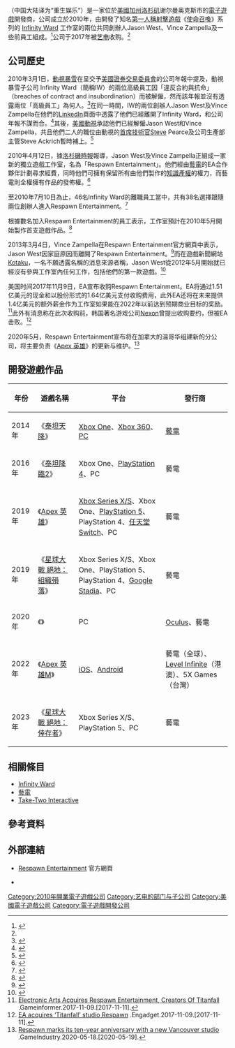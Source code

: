 {{noteTA
|G1=Games
|1=zh-cn:泰坦陨落; zh-tw:神兵泰坦; zh-hk:Titanfall;
}}
{{Infobox company
| name                = Respawn Entertainment
| name_en             = <!-- Respawn Entertainment -->
| logo                = Respawn Entertainment Logo, 2013.png
| caption             = 
| type                = [[電子遊戲開發商|電子遊戲開發商]]
| original_text       = 
| predecessor         = 
| successor           = 
| foundation          = 2010年
| location            = [[美國|美國]][[加州|加州]][[洛杉矶|洛杉矶]]{{le|谢尔曼奥克斯|Sherman Oaks, Los Angeles}}
| locations           = 
| area_served         = 
| founder             = Jason West、Vince Zampella
| key_people          = 
| industry            = [[電子遊戲|電子遊戲]]
| products            = 
| services            = 
| revenue             = 
| num_employees       = 約205人<small>(2017年)</small>
| parent              = [[艺电|艺电]]<small>（2017年-至今）</small>
| divisions           = 
| subsid              = 
| homepage            = {{URL|www.respawn.com}}
| footnotes           = 
}}
'''{{lang|en|Respawn Entertainment}}''' （中国大陆译为“重生娱乐”）是一家位於[[美國|美國]][[加州|加州]][[洛杉矶|洛杉矶]]谢尔曼奥克斯市的[[電子遊戲|電子遊戲]]開發商，公司成立於2010年，由開發了知名[[第一人稱射擊遊戲|第一人稱射擊遊戲]]《[[使命召喚系列|使命召喚]]》系列的 [[Infinity_Ward|Infinity Ward]] 工作室的兩位共同創辦人Jason West、Vince Zampella及一些前員工組成。<ref name='respawn company info'>{{cite web | url = http://www.respawn.com/company/ | title = Respawn Entertainment - Company | accessdate = 2013-09-11 | publisher = '''Respawn Entertainment''' | language = en | archive-date = 2013-09-29 | archive-url = https://web.archive.org/web/20130929221838/http://www.respawn.com/company/ | dead-url = no }}</ref>公司于2017年被[[艺电|艺电]]收购。<ref name= "EAacquires"/>

== 公司歷史 ==
2010年3月1日，[[動視暴雪|動視暴雪]]在呈交予[[美國證券交易委員會|美國證券交易委員會]]的公司年報中提及，動視暴雪子公司 Infinity Ward（簡稱IW）的兩位高級員工因「違反合約與抗命」（breaches of contract and insubordination）而被解僱，然而該年報並沒有透露兩位「高級員工」為何人。<ref>{{cite web | url = http://investor.activision.com/secfiling.cfm?filingID=1047469-10-1649 | title = ACTIVISION BLIZZARD, INC. AND SUBSIDIARIES - Notes to Consolidated Financial Statements (Continued) | accessdate = 2013-09-11 | date = 2010-03-01 | work = Activision Blizzard Annual Report | publisher = [[動視暴雪|動視暴雪]] | quote = ...Consistent with past practice, the Company intends to release a Call of Duty game in 2010 developed by another wholly-owned studio. The Company is concluding an internal human resources inquiry into breaches of contract and insubordination by two senior employees at Infinity Ward. This matter is expected to involve the departure of key personnel and litigation. At present, the Company does not expect this matter to have a material impact on the Company. | language = en | deadurl = yes | archiveurl = https://web.archive.org/web/20131129151345/http://investor.activision.com/secfiling.cfm?filingID=1047469-10-1649 | archivedate = 2013-11-29 }}</ref>在同一時間，IW的兩位創辦人Jason West及Vince Zampella在他們的[[LinkedIn|LinkedIn]]頁面中透露了他們已經離開了Infinity Ward，和公司年報不謀而合。<ref name='gamespot 2010-03-02'> {{cite web | url = http://au.gamespot.com//news/top-infinity-ward-devs-fired-for-insubordination-lawsuits-expected-6252657? | title = Top Infinity Ward devs fired for 'insubordination,' lawsuits 'expected' | accessdate = 2013-09-11 | last = Thorsen | first = Tor | date = 2010-03-02 | publisher = [[Gamespot|Gamespot]] | language = en }}{{dead link|date=2017年11月 |bot=InternetArchiveBot |fix-attempted=yes }}</ref>其後，[[美國動視|美國動視]]承認他們已經解僱Jason West和Vince Zampella，共且他們二人的職位由動視的[[首席技術官|首席技術官]]Steve Pearce及公司生產部主管Steve Ackrich暫時補上。<ref>{{cite web | url = http://www.gameinformer.com/b/news/archive/2010/03/02/activision-announces-new-plans-for-cod.aspx | title = Activision's Future Plans For Call Of Duty Call For New Developer | accessdate = 2013-09-13 | last = Gonzalez | first = Annette | date = 2010-03-02 | publisher = [[Game_Informer|Game Informer]] | language = en | archive-date = 2013-09-27 | archive-url = https://web.archive.org/web/20130927090757/http://www.gameinformer.com/b/news/archive/2010/03/02/activision-announces-new-plans-for-cod.aspx | dead-url = no }}</ref>

2010年4月12日，據[[洛杉磯時報|洛杉磯時報]]報導，Jason West及Vince Zampella正組成一家新的獨立遊戲工作室，名為「Respawn Entertainment」。他們經由[[藝電|藝電]]的EA合作夥伴計劃尋求經費，同時他們可擁有保留所有由他們製作的[[知識產權|知識產權]]的權力，而藝電則全權擁有作品的發佈權。<ref name='LA Times 2010-04-12'>{{cite news | first = Alex | last = Pham | coauthors = Ben Fritz | title = Jason West and Vincent Zampella's new call of duty | date = 2010-04-12 | url = http://articles.latimes.com/2010/apr/12/entertainment/la-et-ct-callofduty12-2010apr12 | work = [[洛杉磯時報|洛杉磯時報]] | accessdate = 2013-09-11 | language = en | archive-date = 2013-09-29 | archive-url = https://web.archive.org/web/20130929185145/http://articles.latimes.com/2010/apr/12/entertainment/la-et-ct-callofduty12-2010apr12 | dead-url = no }}</ref>

至2010年7月10日為止，46名Infinity Ward的離職員工當中，共有38名選擇跟隨兩位創辦人進入Respawn Entertainment。<ref>{{cite web | title = Who Remains At Infinity Ward? | date = 2010-08-13 | url = http://www.cynicalsmirk.com/who_remains_at_infinity_ward.html | work = Cynicalsmirk.com | accessdate = 2013-09-11 | language = en | archive-date = 2013-09-11 | archive-url = https://web.archive.org/web/20130911034944/http://www.cynicalsmirk.com/who_remains_at_infinity_ward.html | dead-url = no }}</ref>

根據數名加入Respawn Entertainment的員工表示，工作室預計在2010年5月開始製作首支遊戲作品。<ref>{{cite web | first = Phil | last = Kollar | title = Seven More Join Infinity Ward Exodus, Seven Respawn | date = 2010-04-23 | url = http://www.gameinformer.com/b/news/archive/2010/04/23/four-more-join-infinity-ward-exodus-seven-respawn.aspx | publisher = Game Informer | accessdate = 2013-09-11 | language = en | archive-date = 2014-03-06 | archive-url = https://web.archive.org/web/20140306215418/http://www.gameinformer.com/b/news/archive/2010/04/23/four-more-join-infinity-ward-exodus-seven-respawn.aspx | dead-url = no }}</ref>

2013年3月4日，Vince Zampella在Respawn Entertainment官方網頁中表示，Jason West因家庭原因而離開了Respawn Entertainment。<ref>{{cite web | url = http://www.respawn.com/news/respawn/ | title = Respawn | accessdate = 2013-09-11 | last = Zampella | first = Vince | authorlink = Vince Zampella | date = 2013-03-04 | publisher = '''Respawn Entertainment''' | language = en | archive-date = 2013-06-20 | archive-url = https://web.archive.org/web/20130620220547/http://www.respawn.com/news/respawn/ | dead-url = no }}</ref>而在遊戲新聞網站[[Kotaku|Kotaku]]，一名不願透露名稱的消息來源者稱，Jason West從2012年5月開始就已經沒有參與工作室內任何工作，包括他們的第一款遊戲。<ref>{{cite web | url = http://kotaku.com/5988233/call-of-duty-co+creator-jason-west-has-left-his-new-studio | title = Call of Duty Co-Creator Jason West Has Left His New Studio [UPDATE] | accessdate = 2013-09-11 | last = Schreier | first = Jason | date = 2013-03-03 | publisher = [[Kotaku|Kotaku]] | language = en | archive-date = 2013-09-06 | archive-url = https://web.archive.org/web/20130906072009/http://kotaku.com/5988233/call-of-duty-co+creator-jason-west-has-left-his-new-studio | dead-url = no }}</ref>

美国时间2017年11月9日，EA宣布收购Respawn Entertainment。EA将通过1.51亿美元的现金和以股份形式的1.64亿美元支付收购费用，此外EA还将在未来提供1.4亿美元的额外薪金作为工作室如果能在2022年以前达到预期商业目标的奖励。<ref name= "EAacquires">[http://www.gameinformer.com/b/news/archive/2017/11/09/report-electronic-arts-acquires-respawn-entertainment-creators-of-titanfall.aspx Electronic Arts Acquires Respawn Entertainment, Creators Of Titanfall] {{Wayback|url=http://www.gameinformer.com/b/news/archive/2017/11/09/report-electronic-arts-acquires-respawn-entertainment-creators-of-titanfall.aspx |date=20171111042128 }}.Gameinformer.2017-11-09.[2017-11-11].</ref>此外有消息称在此次收购前，韩国著名游戏公司[[Nexon|Nexon]]曾提出收购要约，但被EA击败。<ref>[https://www.engadget.com/2017/11/09/ea-acquires-titanfall-studio-respawn/ EA acquires ‘Titanfall’ studio Respawn] {{Wayback|url=https://www.engadget.com/2017/11/09/ea-acquires-titanfall-studio-respawn/ |date=20171111031105 }}.Engadget.2017-11-09.[2017-11-11].</ref>

2020年5月，Respawn Entertainment宣布将在加拿大的温哥华组建新的分公司，将主要负责《[[Apex_英雄|Apex 英雄]]》的更新与维护。<ref>[https://www.gamesindustry.biz/articles/2020-05-18-respawn-marks-its-ten-year-anniversary-with-a-new-vancouver-studio Respawn marks its ten-year anniversary with a new Vancouver studio] {{Wayback|url=https://www.gamesindustry.biz/articles/2020-05-18-respawn-marks-its-ten-year-anniversary-with-a-new-vancouver-studio |date=20200519043452 }}.GameIndustry.2020-05-18.[2020-05-19].</ref>

== 開發遊戲作品 ==
{|class="wikitable"
|-
! 年份 !! 遊戲名稱 !! 平台 !! 發行商
|-
| 2014年 || 《[[泰坦天降|泰坦天降]]》 || [[Xbox_One|Xbox One]]、[[Xbox_360|Xbox 360]]、[[个人电脑|PC]] || [[藝電|藝電]]
|-
| 2016年 || 《[[泰坦降臨2|泰坦降臨2]]》 || Xbox One、[[PlayStation_4|PlayStation 4]]、PC || 藝電
|-
| 2019年 || 《[[Apex_英雄|Apex 英雄]]》 || [[Xbox_Series_X/S|Xbox Series X/S]]、Xbox One、[[PlayStation_5|PlayStation 5]]、PlayStation 4、[[任天堂Switch|任天堂Switch]]、PC || 藝電
|-
| 2019年 || 《[[星球大戰_絕地：組織殞落|星球大戰 絕地：組織殞落]]》 || Xbox Series X/S、Xbox One、PlayStation 5、PlayStation 4、[[Google_Stadia|Google Stadia]]、PC || 藝電
|-
| 2020年 || 《{{le|荣誉勋章：超越巔峰|Medal of Honor: Above and Beyond}}》 || PC || [[Oculus|Oculus]]、藝電
|-
| 2022年 || 《[[Apex_英雄M|Apex 英雄M]]》 || [[iOS|iOS]]、[[Android|Android]] || 藝電（全球）、[[騰訊遊戲|Level Infinite]]（港澳）、5X Games（台灣）
|-
| 2023年 || 《[[星球大戰_絕地：倖存者|星球大戰 絕地：倖存者]]》 || Xbox Series X/S、PlayStation 5、PC || 藝電
|}

== 相關條目 ==
* [[Infinity_Ward|Infinity Ward]]
* [[藝電|藝電]]
* [[Take-Two_Interactive|Take-Two Interactive]]

== 參考資料 ==
{{reflist|2}}

== 外部連結 ==
* {{en}}[http://www.respawn.com Respawn Entertainment]{{Wayback|url=http://www.respawn.com/ |date=20130907114530 }} 官方網頁
* {{en}}{{Twitter|Respawn}}

{{Respawn}}
{{艺电}}

[[Category:2010年開業電子遊戲公司|Category:2010年開業電子遊戲公司]]
[[Category:艺电的部门与子公司|Category:艺电的部门与子公司]]
[[Category:美國電子遊戲公司|Category:美國電子遊戲公司]]
[[Category:電子遊戲開發公司|Category:電子遊戲開發公司]]